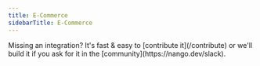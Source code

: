 ```yaml
---
title: E-Commerce
sidebarTitle: E-Commerce
---
```


<Tip>
    Missing an integration? It's fast & easy to [contribute it](/contribute) or we'll build it if you ask for it in the [community](https://nango.dev/slack).
</Tip>

<CardGroup cols={4}>
    <Card title="Amazon" href="/integrations/all/amazon" color="#68a063" />
    <Card title="Shopify" href="/integrations/all/shopify" color="#68a063" />
</CardGroup>
